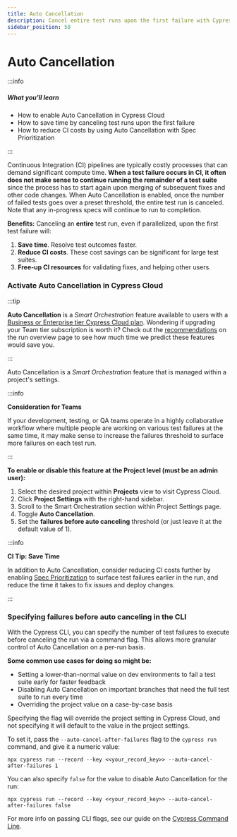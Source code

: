 ```yaml
---
title: Auto Cancellation
description: Cancel entire test runs upon the first failure with Cypress Cloud's Auto Cancellation feature.
sidebar_position: 50
---
```


<ProductHeading product="cloud" plan="business" />

# Auto Cancellation

:::info

##### <Icon name="question-circle" color="#4BBFD2" /> What you'll learn

- How to enable Auto Cancellation in Cypress Cloud
- How to save time by canceling test runs upon the first failure
- How to reduce CI costs by using Auto Cancellation with Spec Prioritization

:::

Continuous Integration (CI) pipelines are typically costly processes that can
demand significant compute time. **When a test failure occurs in CI, it often
does not make sense to continue running the remainder of a test suite** since
the process has to start again upon merging of subsequent fixes and other code
changes. When Auto Cancellation is enabled, once the number of failed tests goes
over a preset threshold, the entire test run is canceled. Note that any
in-progress specs will continue to run to completion.

<Icon name="check-circle" color="green" /> **Benefits:** Canceling an **entire**
test run, even if parallelized, upon the first test failure will:

1. **Save time**. Resolve test outcomes faster.
2. **Reduce CI costs**. These cost savings can be significant for large test
   suites.
3. **Free-up CI resources** for validating fixes, and helping other users.

### Activate Auto Cancellation in Cypress Cloud

:::tip

**Auto Cancellation** is a _Smart Orchestration_ feature available to users with
a [Business or Enterprise tier Cypress Cloud plan](https://cypress.io/pricing).
Wondering if upgrading your Team tier subscription is worth it? Check out the
[recommendations](/cloud/features/recorded-runs#Recommendations) on the run
overview page to see how much time we predict these features would save you.

:::

Auto Cancellation is a _Smart Orchestration_ feature that is managed within a
project's settings.

:::info

<strong>Consideration for Teams</strong>

If your development, testing, or QA teams operate in a highly collaborative
workflow where multiple people are working on various test failures at the same
time, it may make sense to increase the failures threshold to surface more failures on each test run.

:::

**To enable or disable this feature at the Project level (must be an admin user):**

1. Select the desired project within **Projects** view to visit Cypress Cloud.
2. Click **Project Settings** with the right-hand sidebar.
3. Scroll to the Smart Orchestration section within Project Settings page.
4. Toggle **Auto Cancellation**.
5. Set the **failures before auto canceling** threshold (or just leave it at the
   default value of 1).

<DocsImage
  src="/img/cloud/features/smart-orchestration/auto-cancellation-active.png"
  alt="Enable Auto Cancellation"
/>

:::info

<strong>CI Tip: Save Time</strong>

In addition to Auto Cancellation, consider reducing CI costs further by enabling
[Spec Prioritization](/cloud/features/smart-orchestration/spec-prioritization) to
surface test failures earlier in the run, and reduce the time it takes to fix
issues and deploy changes.

:::

### Specifying failures before auto canceling in the CLI

With the Cypress CLI, you can specify the number of test failures to execute
before canceling the run via a command flag. This allows more granular control
of Auto Cancellation on a per-run basis.

**Some common use cases for doing so might be:**

- Setting a lower-than-normal value on dev environments to fail a test suite
  early for faster feedback
- Disabling Auto Cancellation on important branches that need the full test
  suite to run every time
- Overriding the project value on a case-by-case basis

Specifying the flag will override the project setting in Cypress Cloud, and not
specifying it will default to the value in the project settings.

To set it, pass the `--auto-cancel-after-failures` flag to the `cypress run`
command, and give it a numeric value:

```shell
npx cypress run --record --key <<your_record_key>> --auto-cancel-after-failures 1
```

You can also specify `false` for the value to disable Auto Cancellation for the
run:

```shell
npx cypress run --record --key <<your_record_key>> --auto-cancel-after-failures false
```

For more info on passing CLI flags, see our guide on the
[Cypress Command Line](/app/references/command-line).
